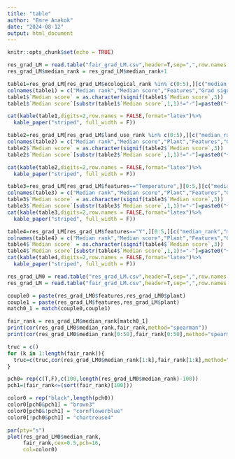 ```yaml
---
title: "table"
author: "Emre Anakok"
date: "2024-08-12"
output: html_document
---
```


```r
knitr::opts_chunk$set(echo = TRUE)
```

```r
res_grad_LM = read.table("fair_grad_LM.csv",header=T,sep=",",row.names = 1)
res_grad_LM$median_rank = res_grad_LM$median_rank+1
```

```r
table1=res_grad_LM[res_grad_LM$ecological_rank %in% c(0:5),][c("median_rank","median_score","features","sign")]
colnames(table1) = c("Median rank","Median score","Features","Grad sign")
table1$`Median score` = as.character(signif(table1$`Median score`,3))
table1$`Median score`[substr(table1$`Median score`,1,1)!="-"]=paste0("+",table1$`Median score`[substr(table1$`Median score`,1,1)!="-"])

cat(kable(table1,digits=2,row.names = FALSE,format="latex")%>%
  kable_paper("striped", full_width = F))
```


```r
table2=res_grad_LM[res_grad_LM$land_use_rank %in% c(0:5),][c("median_rank","median_score","plant","features","sign")]
colnames(table2) = c("Median rank","Median score","Plant","Features","Grad sign")
table2$`Median score` = as.character(signif(table2$`Median score`,3))
table2$`Median score`[substr(table2$`Median score`,1,1)!="-"]=paste0("+",table2$`Median score`[substr(table2$`Median score`,1,1)!="-"])

cat(kable(table2,digits=2,row.names = FALSE,format="latex")%>%
  kable_paper("striped", full_width = F))
```

```r
table3=res_grad_LM[res_grad_LM$features=="Temperature",][0:5,][c("median_rank","median_score","plant","features","sign")]
colnames(table3) = c("Median rank","Median score","Plant","Features","Grad sign")
table3$`Median score` = as.character(signif(table3$`Median score`,3))
table3$`Median score`[substr(table3$`Median score`,1,1)!="-"]=paste0("+",table3$`Median score`[substr(table3$`Median score`,1,1)!="-"])
cat(kable(table3,digits=2,row.names = FALSE,format="latex")%>%
  kable_paper("striped", full_width = F))
```


```r
table4=res_grad_LM[res_grad_LM$features=="Y",][0:5,][c("median_rank","median_score","plant","features","sign")]
colnames(table4) = c("Median rank","Median score","Plant","Features","Grad sign")
table4$`Median score` = as.character(signif(table4$`Median score`,3))
table4$`Median score`[substr(table4$`Median score`,1,1)!="-"]=paste0("+",table4$`Median score`[substr(table4$`Median score`,1,1)!="-"])
cat(kable(table4,digits=2,row.names = FALSE,format="latex")%>%
  kable_paper("striped", full_width = F))
```

```r
res_grad_LM0 = read.table("res_grad_LM.csv",header=T,sep=",",row.names = 1)
res_grad_LM = read.table("fair_grad_LM.csv",header=T,sep=",",row.names = 1)

couple0 = paste(res_grad_LM0$features,res_grad_LM0$plant)
couple1 = paste(res_grad_LM$features,res_grad_LM$plant)
match0_1 = match(couple0,couple1)

fair_rank = res_grad_LM$median_rank[match0_1]
print(cor(res_grad_LM0$median_rank,fair_rank,method="spearman"))
print(cor(res_grad_LM0$median_rank[0:50],fair_rank[0:50],method="spearman"))
```

```r
truc = c()
for (k in 1:length(fair_rank)){
  truc=c(truc,cor(res_grad_LM0$median_rank[1:k],fair_rank[1:k],method="spearman"))
}
```

```r
pch0= rep(c(T,F),c(100,length(res_grad_LM0$median_rank)-100))
pch1=(fair_rank<=(sort(fair_rank)[100]))

color0 = rep("black",length(pch0))
color0[pch0&pch1] = "brown3"
color0[pch0&!pch1] = "cornflowerblue"
color0[!pch0&pch1] = "chartreuse4"

par(pty="s")
plot(res_grad_LM0$median_rank,
     fair_rank,cex=0.5,pch=16,
     col=color0)
```



